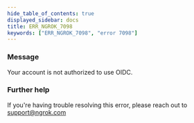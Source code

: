 ```yaml
---
hide_table_of_contents: true
displayed_sidebar: docs
title: ERR_NGROK_7098
keywords: ["ERR_NGROK_7098", "error 7098"]
---
```


### Message

Your account is not authorized to use OIDC.

### Further help

If you're having trouble resolving this error, please reach out to [support@ngrok.com](mailto:support@ngrok.com?subject=Help%20with%20ERR_NGROK_7098)
